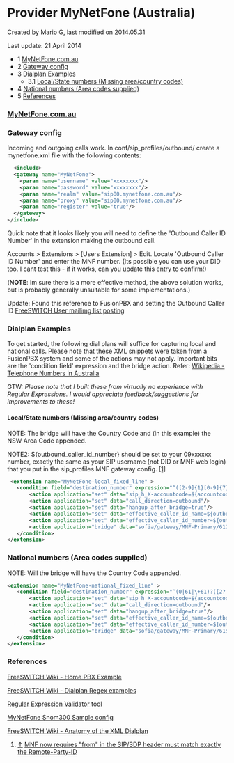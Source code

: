 
# Provider MyNetFone (Australia) 

 Created by  Mario G, last modified on 2014.05.31

Last update: 21 April 2014

* 1 [MyNetFone.com.au](#mynetfonecomauhttpmynetfonecomau)
* 2 [Gateway config](#-freeswitch--provider-mynetfone-australia-)
* 3 [Dialplan Examples](#dialplan-examples)  
   * 3.1 [Local/State numbers (Missing area/country codes)](#localstate-numbers-missing-areacountry-codes)
* 4 [National numbers (Area codes supplied)](#national-numbers-area-codes-supplied)
* 5 [References](#-freeswitch--provider-mynetfone-australia-)

### [MyNetFone.com.au](http://mynetfone.com.au)

### Gateway config

Incoming and outgoing calls work. In conf/sip\_profiles/outbound/ create a mynetfone.xml file with the following contents:

```xml
  <include>
  <gateway name="MyNetFone">
    <param name="username" value="xxxxxxxx"/>
    <param name="password" value="xxxxxxxx"/>
    <param name="realm" value="sip00.mynetfone.com.au"/>
    <param name="proxy" value="sip00.mynetfone.com.au"/>
    <param name="register" value="true"/>
  </gateway>
</include>
```

Quick note that it looks likely you will need to define the 'Outbound Caller ID Number' in the extension making the outbound call.

Accounts > Extensions > \[Users Extension\] > Edit. Locate 'Outbound Caller ID Number' and enter the MNF number. (Its possible you can use your DID too. I cant test this - if it works, can you update this entry to confirm!)

(**NOTE**: Im sure there is a more effective method, the above solution works, but is probably generally unsuitable for some implementations.)

Update: Found this reference to FusionPBX and setting the Outbound Caller ID [FreeSWITCH User mailimg list posting](http://lists.freeswitch.org/pipermail/freeswitch-users/2011-April/071551.html)

### Dialplan Examples

To get started, the following dial plans will suffice for capturing local and national calls. Please note that these XML snippets were taken from a FusionPBX system and some of the actions may not apply. Important bits are the 'condition field' expression and the bridge action. Refer: [Wikipedia - Telephone Numbers in Australia](http://en.wikipedia.org/wiki/Telephone%5Fnumbers%5Fin%5FAustralia)

GTW: _Please note that I built these from virtually no experience with Regular Expressions. I would appreciate feedback/suggestions for improvements to these!_

#### Local/State numbers (Missing area/country codes)

NOTE: The bridge will have the Country Code and (in this example) the NSW Area Code appended.

NOTE2: ${outbound\_caller\_id\_number} should be set to your 09xxxxxx number, exactly the same as your SIP username (not DID or MNF web login) that you put in the sip\_profiles MNF gateway config. [\[1\]](https://wiki.freeswitch.org/wiki/Provider%5FConfiguration:%5FMyNetFone#cite%5Fnote-mnfid-1)

```xml
 <extension name="MyNetFone-local_fixed_line" >
   <condition field="destination_number" expression="^([2-9]{1}[0-9]{7})$">
       <action application="set" data="sip_h_X-accountcode=${accountcode}"/>
       <action application="set" data="call_direction=outbound"/>
       <action application="set" data="hangup_after_bridge=true"/>
       <action application="set" data="effective_caller_id_name=${outbound_caller_id_name}"/>
       <action application="set" data="effective_caller_id_number=${outbound_caller_id_number}"/>
       <action application="bridge" data="sofia/gateway/MNF-Primary/612$1"/>
   </condition>
</extension>
```

### National numbers (Area codes supplied)

NOTE: Will the bridge will have the Country Code appended.

```xml
<extension name="MyNetFone-national_fixed_line" >
   <condition field="destination_number" expression="^(0|61|\+61)?([2?|3-9]{1}[0-9]{8})$">
       <action application="set" data="sip_h_X-accountcode=${accountcode}"/>
       <action application="set" data="call_direction=outbound"/>
       <action application="set" data="hangup_after_bridge=true"/>
       <action application="set" data="effective_caller_id_name=${outbound_caller_id_name}"/>
       <action application="set" data="effective_caller_id_number=${outbound_caller_id_number}"/>
       <action application="bridge" data="sofia/gateway/MNF-Primary/61$2"/>
   </condition>
</extension> 
```

### References

[FreeSWITCH Wiki - Home PBX Example](http://wiki.freeswitch.org/wiki/Home%5FPBX%5FExample)

[FreeSWITCH Wiki - Dialplan Regex examples](http://wiki.freeswitch.org/wiki/Regex#NANPA%5F.2B1NxxNxxXXXX%5FE.164%5FDialstring)

[Regular Expression Validator tool](http://erik.eae.net/playground/regexp/regexp.html)

[MyNetFone Snom300 Sample config](https://www.mynetfone.com.au/media/support/downloads/snom300/Snom%20Whitepaper.pdf)

[FreeSWITCH Wiki - Anatomy of the XML Dialplan](http://wiki.freeswitch.org/wiki/Dialplan%5FXML#Anatomy%5Fof%5Fthe%5FXML%5FDialplan)

1. [↑](https://wiki.freeswitch.org/wiki/Provider%5FConfiguration:%5FMyNetFone#cite%5Fref-mnfid%5F1-0) [MNF now requires "from" in the SIP/SDP header must match exactly the Remote-Party-ID](http://forums.whirlpool.net.au/forum-replies.cfm?t=1635784&p=2#r30)


